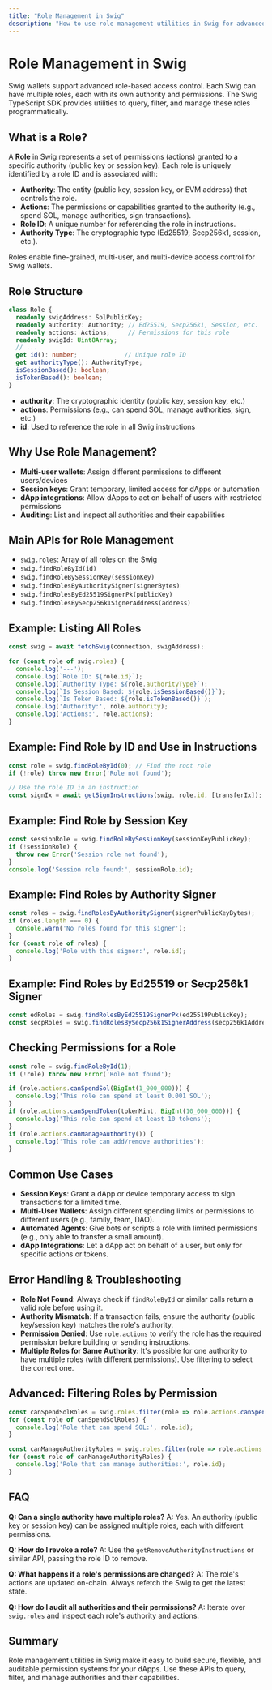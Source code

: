 ```yaml
---
title: "Role Management in Swig"
description: "How to use role management utilities in Swig for advanced permissioning and authority control."
---
```


# Role Management in Swig

Swig wallets support advanced role-based access control. Each Swig can have multiple roles, each with its own authority and permissions. The Swig TypeScript SDK provides utilities to query, filter, and manage these roles programmatically.

## What is a Role?

A **Role** in Swig represents a set of permissions (actions) granted to a specific authority (public key or session key). Each role is uniquely identified by a role ID and is associated with:
- **Authority**: The entity (public key, session key, or EVM address) that controls the role.
- **Actions**: The permissions or capabilities granted to the authority (e.g., spend SOL, manage authorities, sign transactions).
- **Role ID**: A unique number for referencing the role in instructions.
- **Authority Type**: The cryptographic type (Ed25519, Secp256k1, session, etc.).

Roles enable fine-grained, multi-user, and multi-device access control for Swig wallets.

## Role Structure

```typescript
class Role {
  readonly swigAddress: SolPublicKey;
  readonly authority: Authority; // Ed25519, Secp256k1, Session, etc.
  readonly actions: Actions;     // Permissions for this role
  readonly swigId: Uint8Array;
  // ...
  get id(): number;             // Unique role ID
  get authorityType(): AuthorityType;
  isSessionBased(): boolean;
  isTokenBased(): boolean;
}
```

- **authority**: The cryptographic identity (public key, session key, etc.)
- **actions**: Permissions (e.g., can spend SOL, manage authorities, sign, etc.)
- **id**: Used to reference the role in all Swig instructions

## Why Use Role Management?

- **Multi-user wallets**: Assign different permissions to different users/devices
- **Session keys**: Grant temporary, limited access for dApps or automation
- **dApp integrations**: Allow dApps to act on behalf of users with restricted permissions
- **Auditing**: List and inspect all authorities and their capabilities

## Main APIs for Role Management

- `swig.roles`: Array of all roles on the Swig
- `swig.findRoleById(id)`
- `swig.findRoleBySessionKey(sessionKey)`
- `swig.findRolesByAuthoritySigner(signerBytes)`
- `swig.findRolesByEd25519SignerPk(publicKey)`
- `swig.findRolesBySecp256k1SignerAddress(address)`

## Example: Listing All Roles

```typescript
const swig = await fetchSwig(connection, swigAddress);

for (const role of swig.roles) {
  console.log('---');
  console.log(`Role ID: ${role.id}`);
  console.log(`Authority Type: ${role.authorityType}`);
  console.log(`Is Session Based: ${role.isSessionBased()}`);
  console.log(`Is Token Based: ${role.isTokenBased()}`);
  console.log('Authority:', role.authority);
  console.log('Actions:', role.actions);
}
```

## Example: Find Role by ID and Use in Instructions

```typescript
const role = swig.findRoleById(0); // Find the root role
if (!role) throw new Error('Role not found');

// Use the role ID in an instruction
const signIx = await getSignInstructions(swig, role.id, [transferIx]);
```

## Example: Find Role by Session Key

```typescript
const sessionRole = swig.findRoleBySessionKey(sessionKeyPublicKey);
if (!sessionRole) {
  throw new Error('Session role not found');
}
console.log('Session role found:', sessionRole.id);
```

## Example: Find Roles by Authority Signer

```typescript
const roles = swig.findRolesByAuthoritySigner(signerPublicKeyBytes);
if (roles.length === 0) {
  console.warn('No roles found for this signer');
}
for (const role of roles) {
  console.log('Role with this signer:', role.id);
}
```

## Example: Find Roles by Ed25519 or Secp256k1 Signer

```typescript
const edRoles = swig.findRolesByEd25519SignerPk(ed25519PublicKey);
const secpRoles = swig.findRolesBySecp256k1SignerAddress(secp256k1Address);
```

## Checking Permissions for a Role

```typescript
const role = swig.findRoleById(1);
if (!role) throw new Error('Role not found');

if (role.actions.canSpendSol(BigInt(1_000_000))) {
  console.log('This role can spend at least 0.001 SOL');
}
if (role.actions.canSpendToken(tokenMint, BigInt(10_000_000))) {
  console.log('This role can spend at least 10 tokens');
}
if (role.actions.canManageAuthority()) {
  console.log('This role can add/remove authorities');
}
```

## Common Use Cases

- **Session Keys**: Grant a dApp or device temporary access to sign transactions for a limited time.
- **Multi-User Wallets**: Assign different spending limits or permissions to different users (e.g., family, team, DAO).
- **Automated Agents**: Give bots or scripts a role with limited permissions (e.g., only able to transfer a small amount).
- **dApp Integrations**: Let a dApp act on behalf of a user, but only for specific actions or tokens.

## Error Handling & Troubleshooting

- **Role Not Found**: Always check if `findRoleById` or similar calls return a valid role before using it.
- **Authority Mismatch**: If a transaction fails, ensure the authority (public key/session key) matches the role's authority.
- **Permission Denied**: Use `role.actions` to verify the role has the required permission before building or sending instructions.
- **Multiple Roles for Same Authority**: It's possible for one authority to have multiple roles (with different permissions). Use filtering to select the correct one.

## Advanced: Filtering Roles by Permission

```typescript
const canSpendSolRoles = swig.roles.filter(role => role.actions.canSpendSol(BigInt(1_000_000)));
for (const role of canSpendSolRoles) {
  console.log('Role that can spend SOL:', role.id);
}

const canManageAuthorityRoles = swig.roles.filter(role => role.actions.canManageAuthority());
for (const role of canManageAuthorityRoles) {
  console.log('Role that can manage authorities:', role.id);
}
```

## FAQ

**Q: Can a single authority have multiple roles?**
A: Yes. An authority (public key or session key) can be assigned multiple roles, each with different permissions.

**Q: How do I revoke a role?**
A: Use the `getRemoveAuthorityInstructions` or similar API, passing the role ID to remove.

**Q: What happens if a role's permissions are changed?**
A: The role's actions are updated on-chain. Always refetch the Swig to get the latest state.

**Q: How do I audit all authorities and their permissions?**
A: Iterate over `swig.roles` and inspect each role's authority and actions.

## Summary

Role management utilities in Swig make it easy to build secure, flexible, and auditable permission systems for your dApps. Use these APIs to query, filter, and manage authorities and their capabilities. 